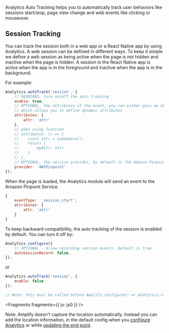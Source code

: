 Analytics Auto Tracking helps you to automatically track user behaviors like sessions start/stop, page view change and web events like clicking or mouseover.

## Session Tracking

You can track the session both in a web app or a React Native app by using Analytics. A web session can be defined in different ways. To keep it simple we define a web session as being active when the page is not hidden and inactive when the page is hidden. 
A session in the React Native app is active when the app is in the foreground and inactive when the app is in the background.

For example: 
```javascript
Analytics.autoTrack('session', {
    // REQUIRED, turn on/off the auto tracking
    enable: true,
    // OPTIONAL, the attributes of the event, you can either pass an object or a function 
    // which allows you to define dynamic attributes
    attributes: {
        attr: 'attr'
    },
    // when using function
    // attributes: () => {
    //    const attr = somewhere();
    //    return {
    //        myAttr: attr
    //    }
    // },
    // OPTIONAL, the service provider, by default is the Amazon Pinpoint
    provider: 'AWSPinpoint'
});
```

When the page is loaded, the Analytics module will send an event to the Amazon Pinpoint Service.
```javascript
{ 
    eventType: '_session_start', 
    attributes: { 
        attr: 'attr' 
    }
}
```

To keep backward compatibility, the auto tracking of the session is enabled by default. You can turn it off by:
```javascript
Analytics.configure({
    // OPTIONAL - Allow recording session events. Default is true.
    autoSessionRecord: false,
});
```
or 
```javascript
Analytics.autoTrack('session', {
    enable: false
});

// Note: this must be called before Amplify.configure() or Analytics.configure() to cancel the session_start event
```


<Fragments fragments={{ js: js0 }} />

<Callout> 

Note: Amplify doesn't capture the location automatically. Instead you can add the location information, in the default config when you [configure Analytics](https://docs.amplify.aws/lib/analytics/getting-started/q/platform/js#set-up-existing-analytics-backend) or while [updating the end point](https://docs.amplify.aws/lib/analytics/getting-started/q/platform/js#update-endpoint).

</Callout>